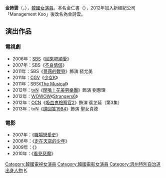 {{藝人
| 姓名 = 金詩雲
| 類型 = 女演員
| 相片 = 
| 原名 = 金仁書（{{lang|ko|김인서}}）
| 外文名 = 김시운
| 外文 = ko
| 國籍 = {{KOR}}
| 出生日期 = {{birth_date_and_age|1984|1|11}}
| 出生地點 = {{KOR}}[[濟州特別自治道|濟州特別自治道]]
| 語言 = [[韓國語|韓國語]]
| 教育程度 = 
| 出道日期 = 2006年
| 經紀公司 = 
}}

'''金詩雲'''（{{lang-ko|'''김시운'''}}，{{bd|1984年|1月11日}}），[[韓國|韓國]][[女演員|女演員]]。本名金仁書（{{lang|ko|김인서}}），2012年加入新經紀公司「Management Koo」後改名為金詩雲。

== 演出作品 ==
=== 電視劇 ===
*2006年：[[SBS_(韓國)|SBS]]《[[回來吧順愛|回來吧順愛]]》
*2007年：SBS《[[不良情侶|不良情侶]]》
*2011年：SBS《[[薔薇的戰爭|薔薇的戰爭]]》飾演 裴尤美
*2011年：[[CGV|CGV]]《[[少女K|少女K]]》
*2011年：SBS《[[The_Musical|The Musical]]》
*2012年：[[tvN|tvN]]《[[閉嘴！花美男樂團|閉嘴！花美男樂團]]》飾演 劉惠理
*2012年：[[WOWOW|WOWOW]]《[[Strangers6|Strangers6]]》
*2012年：[[OCN|OCN]]《[[吸血鬼檢察官#第2季|吸血鬼檢察官2]]》飾演 裴芷延（第3集）
*2013年：tvN《[[請回答1994|請回答1994]]》飾演 聖女貞德

=== 電影 ===
*2007年：《[[職場戀愛史|職場戀愛史]]》
*2008年：《[[走在天空的少年|走在天空的少年]]》
*2009年：《{{link-ko|愛子 (電影)|애자 (영화)|愛子}}》
*2010年：《[[看見惡魔|看見惡魔]]》

{{Management Koo}}
{{DEFAULTSORT: Kim Im Seo}}
[[Category:韓國電視女演員|Category:韓國電視女演員]]
[[Category:韓國電影女演員|Category:韓國電影女演員]]
[[Category:濟州特別自治道出身人物|Category:濟州特別自治道出身人物]]
[[Category:金姓|K]]